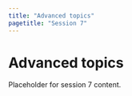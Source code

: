 ```yaml
---
title: "Advanced topics"
pagetitle: "Session 7"
---
```


# Advanced topics

Placeholder for session 7 content.
